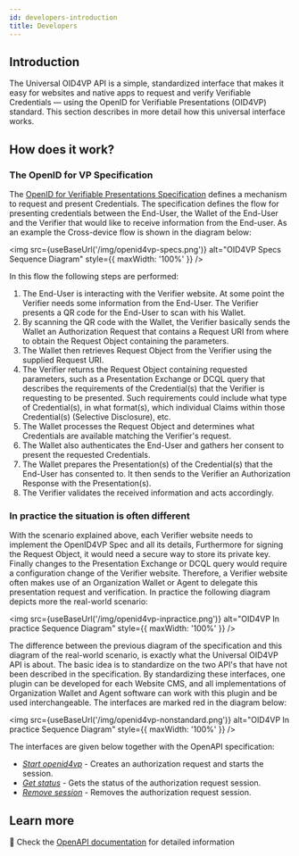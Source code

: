 ```yaml
---
id: developers-introduction
title: Developers
---
```



## Introduction

The Universal OID4VP API is a simple, standardized interface that makes it easy for websites and native apps to request and verify Verifiable Credentials — using the OpenID for Verifiable Presentations (OID4VP) standard.
This section describes in more detail how this universal interface works.

## How does it work?
### The OpenID for VP Specification

The [OpenID for Verifiable Presentations Specification](https://openid.net/specs/openid-4-verifiable-presentations-1_0.html) defines a mechanism to request and present Credentials. The specification
defines the flow for presenting credentials between the End-User, the Wallet of the End-User and the Verifier that would like to receive information from the End-user. As an example the Cross-device flow
is shown in the diagram below:

<img src={useBaseUrl('/img/openid4vp-specs.png')} alt="OID4VP Specs Sequence Diagram" style={{ maxWidth: '100%' }} />

In this flow the following steps are performed:
1. The End-User is interacting with the Verifier website. At some point the Verifier needs some information from the End-User. The Verifier presents a QR code for the End-User to scan with his Wallet.
1. By scanning the QR code with the Wallet, the Verifier basically sends the Wallet an Authorization Request that contains a Request URI from where to obtain the Request Object containing the parameters.
1. The Wallet then retrieves Request Object from the Verifier using the supplied Request URI.
1. The Verifier returns the Request Object containing requested parameters, such as a Presentation Exchange or DCQL query that describes the requirements of the Credential(s) that the Verifier is requesting to be presented. Such requirements could include what type of Credential(s), in what format(s), which individual Claims within those Credential(s) (Selective Disclosure), etc.
1. The Wallet processes the Request Object and determines what Credentials are available matching the Verifier's request.
1. The Wallet also authenticates the End-User and gathers her consent to present the requested Credentials.
1. The Wallet prepares the Presentation(s) of the Credential(s) that the End-User has consented to. It then sends to the Verifier an Authorization Response with the Presentation(s).
1. The Verifier validates the received information and acts accordingly.

### In practice the situation is often different

With the scenario explained above, each Verifier website needs to implement the OpenID4VP Spec and all its details, Furthermore for signing the Request Object, it would need a secure way to store its private key.
Finally changes to the Presentation Exchange or DCQL query would require a configuration change of the Verifier website. Therefore, a Verifier website often makes use of an Organization Wallet or Agent to delegate
this presentation request and verification. In practice the following diagram depicts more the real-world scenario:

<img src={useBaseUrl('/img/openid4vp-inpractice.png')} alt="OID4VP In practice Sequence Diagram" style={{ maxWidth: '100%' }} />

The difference between the previous diagram of the specification and this diagram of the real-world scenario, is exactly what the Universal OID4VP API is about. The basic idea is to
standardize on the two API's that have not been described in the specification. By standardizing these interfaces, one plugin can be developed for each Website CMS, and all
implementations of Organization Wallet and Agent software can work with this plugin and be used interchangeable. The interfaces are marked red in the diagram below:

<img src={useBaseUrl('/img/openid4vp-nonstandard.png')} alt="OID4VP In practice Sequence Diagram" style={{ maxWidth: '100%' }} />

The interfaces are given below together with the OpenAPI specification:

- *[Start openid4vp](../docs/openapi/create-authorization-request)* - Creates an authorization request and starts the session.
- *[Get status](../docs/openapi/get-authorization-status)* - Gets the status of the authorization request session.
- *[Remove session](../docs/openapi/delete-authorization-request)* - Removes the authorization request session.

## Learn more

📄 Check the [OpenAPI documentation](../docs/openapi/create-authorization-request) for detailed information

